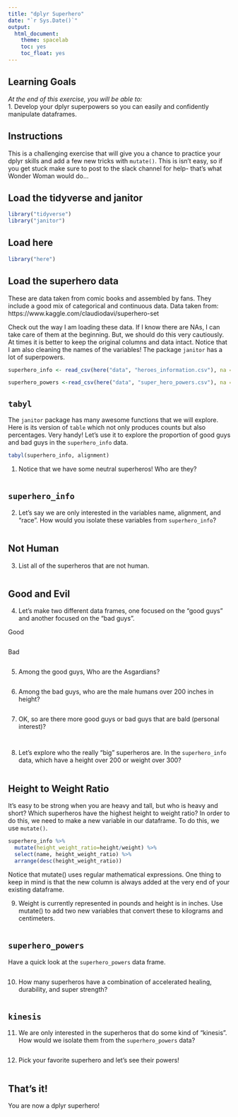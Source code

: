 ```yaml
---
title: "dplyr Superhero"
date: "`r Sys.Date()`"
output:
  html_document:
    theme: spacelab
    toc: yes
    toc_float: yes
---
```


## Learning Goals  
*At the end of this exercise, you will be able to:*    
1. Develop your dplyr superpowers so you can easily and confidently manipulate dataframes.  

## Instructions
This is a challenging exercise that will give you a chance to practice your dplyr skills and add a few new tricks with `mutate()`. This is isn't easy, so if you get stuck make sure to post to the slack channel for help- that's what Wonder Woman would do...  

## Load the tidyverse and janitor
```r
library("tidyverse")
library("janitor")
```

## Load here
```r
library("here")
```

## Load the superhero data
These are data taken from comic books and assembled by fans. They include a good mix of categorical and continuous data. Data taken from: https://www.kaggle.com/claudiodavi/superhero-set  

Check out the way I am loading these data. If I know there are NAs, I can take care of them at the beginning. But, we should do this very cautiously. At times it is better to keep the original columns and data intact. Notice that I am also cleaning the names of the variables! The package `janitor` has a lot of superpowers.
```r
superhero_info <- read_csv(here("data", "heroes_information.csv"), na = c("", "-99", "-")) %>% clean_names()
```

```r
superhero_powers <-read_csv(here("data", "super_hero_powers.csv"), na = c("", "-99", "-")) %>% clean_names()
```

## `tabyl`
The `janitor` package has many awesome functions that we will explore. Here is its version of `table` which not only produces counts but also percentages. Very handy! Let's use it to explore the proportion of good guys and bad guys in the `superhero_info` data.  
```r
tabyl(superhero_info, alignment)
```

1. Notice that we have some neutral superheros! Who are they?
```r

```

## `superhero_info`
2. Let's say we are only interested in the variables name, alignment, and "race". How would you isolate these variables from `superhero_info`?
```r

```

## Not Human
3. List all of the superheros that are not human.
```r

```

## Good and Evil
4. Let's make two different data frames, one focused on the "good guys" and another focused on the "bad guys".  

Good  
```r

```

Bad  
```r

```

5. Among the good guys, Who are the Asgardians?
```r

```

6. Among the bad guys, who are the male humans over 200 inches in height?
```r

```

7. OK, so are there more good guys or bad guys that are bald (personal interest)?
```r

```

```r

```

8. Let's explore who the really "big" superheros are. In the `superhero_info` data, which have a height over 200 or weight over 300?
```r

```

## Height to Weight Ratio
It's easy to be strong when you are heavy and tall, but who is heavy and short? Which superheros have the highest height to weight ratio? In order to do this, we need to make a new variable in our dataframe. To do this, we use `mutate()`.
```r
superhero_info %>%
  mutate(height_weight_ratio=height/weight) %>%
  select(name, height_weight_ratio) %>%
  arrange(desc(height_weight_ratio))
```

Notice that mutate() uses regular mathematical expressions. One thing to keep in mind is that the new column is always added at the very end of your existing dataframe.  

9. Weight is currently represented in pounds and height is in inches. Use mutate() to add two new variables that convert these to kilograms and centimeters.  
```r

```

## `superhero_powers`
Have a quick look at the `superhero_powers` data frame.  
```r

```

10. How many superheros have a combination of accelerated healing, durability, and super strength?
```r

```

## `kinesis`
11. We are only interested in the superheros that do some kind of "kinesis". How would we isolate them from the `superhero_powers` data?
```r

```

12. Pick your favorite superhero and let's see their powers!
```r

```

## That's it!
You are now a dplyr superhero!